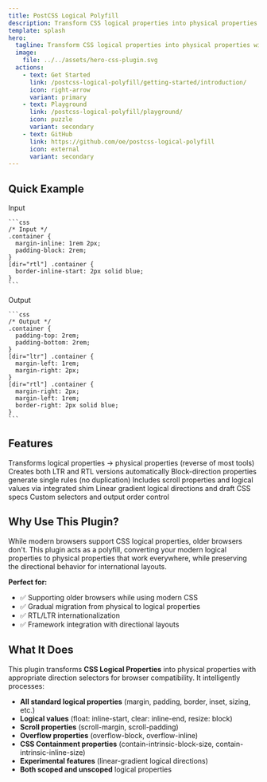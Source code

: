```yaml
---
title: PostCSS Logical Polyfill
description: Transform CSS logical properties into physical properties with appropriate direction selectors for maximum browser compatibility.
template: splash
hero:
  tagline: Transform CSS logical properties into physical properties with appropriate direction selectors for maximum browser compatibility.
  image:
    file: ../../assets/hero-css-plugin.svg
  actions:
    - text: Get Started
      link: /postcss-logical-polyfill/getting-started/introduction/
      icon: right-arrow
      variant: primary
    - text: Playground
      link: /postcss-logical-polyfill/playground/
      icon: puzzle
      variant: secondary
    - text: GitHub
      link: https://github.com/oe/postcss-logical-polyfill
      icon: external
      variant: secondary
---
```



## Quick Example
<div style={{display:'flex',gap:'2rem',alignItems:'flex-start',justifyContent:'center',margin:'2.5rem 0 2rem 0',flexWrap:'wrap'}}>
  <div style={{flex:'1 1 320px',minWidth:'260px',maxWidth:'420px'}}>
    <div style={{fontWeight:600,fontSize:'1.1rem',marginBottom:'0.5rem',color:'#334155'}}>Input</div>

    ```css
    /* Input */
    .container {
      margin-inline: 1rem 2px;
      padding-block: 2rem;
    }
    [dir="rtl"] .container {
      border-inline-start: 2px solid blue;
    }
    ```
  </div>
  <div style={{flex:'1 1 320px',minWidth:'260px',maxWidth:'420px'}}>
    <div style={{fontWeight:600,fontSize:'1.1rem',marginBottom:'0.5rem',color:'#334155'}}>Output</div>

    ```css
    /* Output */
    .container {
      padding-top: 2rem;
      padding-bottom: 2rem;
    }
    [dir="ltr"] .container {
      margin-left: 1rem;
      margin-right: 2px;
    }
    [dir="rtl"] .container {
      margin-right: 2px;
      margin-left: 1rem;
      border-right: 2px solid blue;
    }
    ```
  </div>
</div>

## Features

<CardGrid stagger>
  <Card title="Polyfill Direction" icon="setting">
    Transforms logical properties → physical properties (reverse of most tools)
  </Card>
  <Card title="Smart Generation" icon="add-document">
    Creates both LTR and RTL versions automatically
  </Card>
  <Card title="Optimized Output" icon="rocket">
    Block-direction properties generate single rules (no duplication)
  </Card>
  <Card title="Extended Support" icon="puzzle">
    Includes scroll properties and logical values via integrated shim
  </Card>
  <Card title="Experimental Features" icon="star">
    Linear gradient logical directions and draft CSS specs
  </Card>
  <Card title="Configurable" icon="setting">
    Custom selectors and output order control
  </Card>
</CardGrid>

## Why Use This Plugin?

While modern browsers support CSS logical properties, older browsers don't. This plugin acts as a polyfill, converting your modern logical properties to physical properties that work everywhere, while preserving the directional behavior for international layouts.

**Perfect for:**
- ✅ Supporting older browsers while using modern CSS
- ✅ Gradual migration from physical to logical properties  
- ✅ RTL/LTR internationalization
- ✅ Framework integration with directional layouts


## What It Does

This plugin transforms **CSS Logical Properties** into physical properties with appropriate direction selectors for browser compatibility. It intelligently processes:

- **All standard logical properties** (margin, padding, border, inset, sizing, etc.)
- **Logical values** (float: inline-start, clear: inline-end, resize: block)
- **Scroll properties** (scroll-margin, scroll-padding)
- **Overflow properties** (overflow-block, overflow-inline)
- **CSS Containment properties** (contain-intrinsic-block-size, contain-intrinsic-inline-size)
- **Experimental features** (linear-gradient logical directions)
- **Both scoped and unscoped** logical properties
